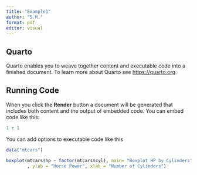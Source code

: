 ```yaml
---
title: "Example1"
author: "S.H."
format: pdf
editor: visual
---
```


## Quarto

Quarto enables you to weave together content and executable code into a finished document. To learn more about Quarto see <https://quarto.org>.

## Running Code

When you click the **Render** button a document will be generated that includes both content and the output of embedded code. You can embed code like this:

```r
1 + 1
```

You can add options to executable code like this

```r

data("mtcars")

boxplot(mtcars$hp ~ factor(mtcars$cyl), main= "Boxplot HP by Cylinders"
        , ylab = "Horse Power", xlab = "Number of Cylinders")



```
